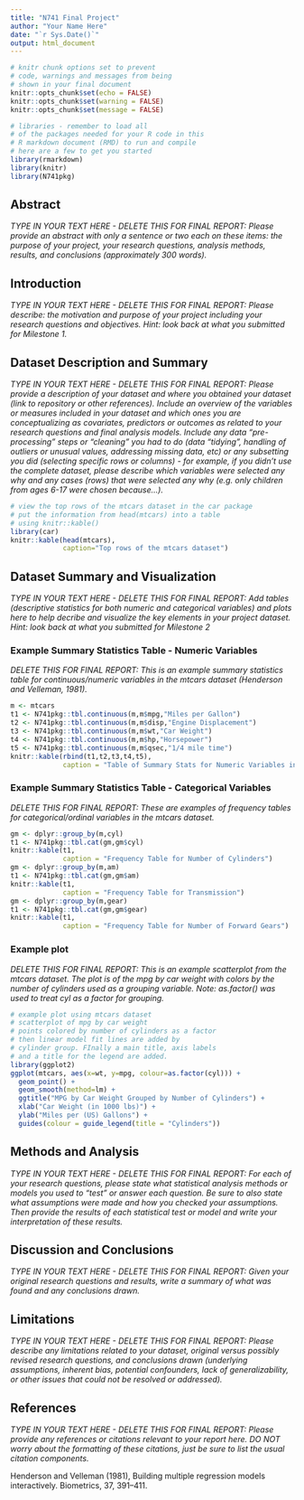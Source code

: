 ```yaml
---
title: "N741 Final Project"
author: "Your Name Here"
date: "`r Sys.Date()`"
output: html_document
---
```


```r
# knitr chunk options set to prevent
# code, warnings and messages from being
# shown in your final document
knitr::opts_chunk$set(echo = FALSE)
knitr::opts_chunk$set(warning = FALSE)
knitr::opts_chunk$set(message = FALSE)

# libraries - remember to load all
# of the packages needed for your R code in this
# R markdown document (RMD) to run and compile
# here are a few to get you started
library(rmarkdown)
library(knitr)
library(N741pkg)
```

## Abstract

_TYPE IN YOUR TEXT HERE - DELETE THIS FOR FINAL REPORT: Please provide an abstract with only a sentence or two each on these items: the purpose of your project, your research questions, analysis methods, results, and conclusions (approximately 300 words)._

## Introduction

_TYPE IN YOUR TEXT HERE - DELETE THIS FOR FINAL REPORT: Please describe: the motivation and purpose of your project including your research questions and objectives. Hint: look back at what you submitted for Milestone 1._

## Dataset Description and Summary

_TYPE IN YOUR TEXT HERE - DELETE THIS FOR FINAL REPORT: Please provide a description of your dataset and where you obtained your dataset (link to repository or other references). Include an overview of the variables or measures included in your dataset and which ones you are conceptualizing as covariates, predictors or outcomes as related to your research questions and final analysis models. Include any data "pre-processing" steps or "cleaning" you had to do (data "tidying", handling of outliers or unusual values, addressing missing data, etc) or any subsetting you did (selecting specific rows or columns) - for example, if you didn't use the complete dataset, please describe which variables were selected any why and any cases (rows) that were selected any why (e.g. only children from ages 6-17 were chosen because...)._

```r
# view the top rows of the mtcars dataset in the car package
# put the information from head(mtcars) into a table
# using knitr::kable()
library(car)
knitr::kable(head(mtcars),
             caption="Top rows of the mtcars dataset")
```

## Dataset Summary and Visualization

_TYPE IN YOUR TEXT HERE - DELETE THIS FOR FINAL REPORT: Add tables (descriptive statistics for both numeric and categorical variables) and plots here to help decribe and visualize the key elements in your project dataset. Hint: look back at what you submitted for Milestone 2_

### Example Summary Statistics Table - Numeric Variables

_DELETE THIS FOR FINAL REPORT: This is an example summary statistics table for continuous/numeric variables in the mtcars dataset (Henderson and Velleman, 1981)._

```r
m <- mtcars
t1 <- N741pkg::tbl.continuous(m,m$mpg,"Miles per Gallon")
t2 <- N741pkg::tbl.continuous(m,m$disp,"Engine Displacement")
t3 <- N741pkg::tbl.continuous(m,m$wt,"Car Weight")
t4 <- N741pkg::tbl.continuous(m,m$hp,"Horsepower")
t5 <- N741pkg::tbl.continuous(m,m$qsec,"1/4 mile time")
knitr::kable(rbind(t1,t2,t3,t4,t5),
             caption = "Table of Summary Stats for Numeric Variables in mtcars")
```

### Example Summary Statistics Table - Categorical Variables

_DELETE THIS FOR FINAL REPORT: These are examples of frequency tables for categorical/ordinal variables in the mtcars dataset._

```r
gm <- dplyr::group_by(m,cyl)
t1 <- N741pkg::tbl.cat(gm,gm$cyl)
knitr::kable(t1,
             caption = "Frequency Table for Number of Cylinders")
gm <- dplyr::group_by(m,am)
t1 <- N741pkg::tbl.cat(gm,gm$am)
knitr::kable(t1,
             caption = "Frequency Table for Transmission")
gm <- dplyr::group_by(m,gear)
t1 <- N741pkg::tbl.cat(gm,gm$gear)
knitr::kable(t1,
             caption = "Frequency Table for Number of Forward Gears")
```

### Example plot

_DELETE THIS FOR FINAL REPORT: This is an example scatterplot from the mtcars dataset. The plot is of the mpg by car weight with colors by the number of cylinders used as a grouping variable. Note: as.factor() was used to treat cyl as a factor for grouping._

```r
# example plot using mtcars dataset
# scatterplot of mpg by car weight
# points colored by number of cylinders as a factor
# then linear model fit lines are added by
# cylinder group. FInally a main title, axis labels
# and a title for the legend are added.
library(ggplot2)
ggplot(mtcars, aes(x=wt, y=mpg, colour=as.factor(cyl))) +
  geom_point() +
  geom_smooth(method=lm) +
  ggtitle("MPG by Car Weight Grouped by Number of Cylinders") +
  xlab("Car Weight (in 1000 lbs)") +
  ylab("Miles per (US) Gallons") +
  guides(colour = guide_legend(title = "Cylinders"))
```

## Methods and Analysis 

_TYPE IN YOUR TEXT HERE - DELETE THIS FOR FINAL REPORT: For each of your research questions, please state what statistical analysis methods or models you used to "test" or answer each question. Be sure to also state what assumptions were made and how you checked your assumptions. Then provide the results of each statistical test or model and write your interpretation of these results._

## Discussion and Conclusions

_TYPE IN YOUR TEXT HERE - DELETE THIS FOR FINAL REPORT: Given your original research questions and results, write a summary of what was found and any conclusions drawn._ 

## Limitations

_TYPE IN YOUR TEXT HERE - DELETE THIS FOR FINAL REPORT: Please describe any limitations related to your dataset, original versus possibly revised research questions, and conclusions drawn (underlying assumptions, inherent bias, potential confounders, lack of generalizability, or other issues that could not be resolved or addressed)._

## References

_TYPE IN YOUR TEXT HERE - DELETE THIS FOR FINAL REPORT: Please provide any references or citations relevant to your report here. DO NOT worry about the formatting of these citations, just be sure to list the usual citation components._

Henderson and Velleman (1981), Building multiple regression models interactively. Biometrics, 37, 391–411.


